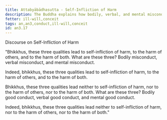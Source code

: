 ```yaml
---
title: Attabyābādhasutta - Self-Infliction of Harm
description: The Buddha explains how bodily, verbal, and mental misconduct lead to self-infliction of harm.
fetter: ill-will,conceit
tags: an,an3,conduct,ill-will,conceit
id: an3.17
---
```


Discourse on Self-Infliction of Harm

"Bhikkhus, these three qualities lead to self-infliction of harm, to the harm of others, and to the harm of both. What are these three? Bodily misconduct, verbal misconduct, and mental misconduct.

Indeed, bhikkhus, these three qualities lead to self-infliction of harm, to the harm of others, and to the harm of both.

Bhikkhus, these three qualities lead neither to self-infliction of harm, nor to the harm of others, nor to the harm of both. What are these three? Bodily good conduct, verbal good conduct, and mental good conduct.

Indeed, bhikkhus, these three qualities lead neither to self-infliction of harm, nor to the harm of others, nor to the harm of both."
